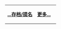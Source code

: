 {| class="noprint" width="100%"  border="0" style="padding: 0; margin: 0; background-color:transparent"
|-
|<div style="text-align:left;margin-bottom:0px;">'''[[Portal:俄罗斯/你知道吗|...存档/提名]]'''</div>||
 <div style="text-align:right;margin-right:10px;margin-bottom:0px;">
'''[[维基百科:新条目推荐|更多...]]'''
 </div>
|}